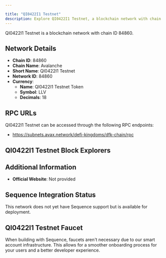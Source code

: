 ```yaml
---

title: "QI0422I1 Testnet"
description: Explore QI0422I1 Testnet, a blockchain network with chain ID 84860. Learn about its native currency, QI0422I1 Testnet Token, and how to interact with the network.
---
```




QI0422I1 Testnet is a blockchain network with chain ID 84860.

## Network Details

- **Chain ID**: 84860
- **Chain Name**: Avalanche
- **Short Name**: QI0422I1 Testnet
- **Network ID**: 84860
- **Currency**: 
  - **Name**: QI0422I1 Testnet Token
  - **Symbol**: LLV
  - **Decimals**: 18

## RPC URLs

QI0422I1 Testnet can be accessed through the following RPC endpoints:

- https://subnets.avax.network/defi-kingdoms/dfk-chain/rpc

## QI0422I1 Testnet Block Explorers



## Additional Information

- **Official Website**: Not provided

## Sequence Integration Status

This network does not yet have Sequence support but is available for deployment.

## QI0422I1 Testnet Faucet

When building with Sequence, faucets aren't necessary due to our smart account infrastructure. This allows for a smoother onboarding process for your users and a better developer experience.
